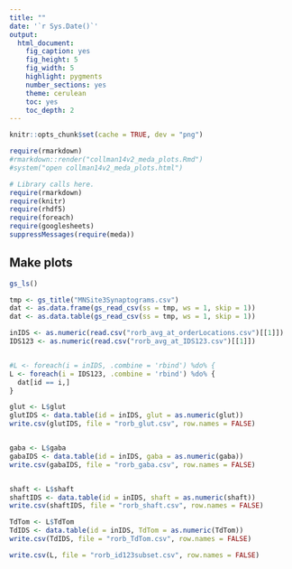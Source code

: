 ```yaml
---
title: ""
date: '`r Sys.Date()`'
output:
  html_document:
    fig_caption: yes
    fig_height: 5
    fig_width: 5
    highlight: pygments
    number_sections: yes
    theme: cerulean
    toc: yes
    toc_depth: 2
---
```

```r
knitr::opts_chunk$set(cache = TRUE, dev = "png")
```

```r
require(rmarkdown)
#rmarkdown::render("collman14v2_meda_plots.Rmd")
#system("open collman14v2_meda_plots.html")
```

```r
# Library calls here.
require(rmarkdown)
require(knitr)
require(rhdf5)
require(foreach)
require(googlesheets)
suppressMessages(require(meda))
```

## Make plots


```r
gs_ls()

tmp <- gs_title("MNSite3Synaptograms.csv")
dat <- as.data.frame(gs_read_csv(ss = tmp, ws = 1, skip = 1))
dat <- as.data.table(gs_read_csv(ss = tmp, ws = 1, skip = 1))

inIDS <- as.numeric(read.csv("rorb_avg_at_orderLocations.csv")[[1]])
IDS123 <- as.numeric(read.csv("rorb_avg_at_IDS123.csv")[[1]])


#L <- foreach(i = inIDS, .combine = 'rbind') %do% {
L <- foreach(i = IDS123, .combine = 'rbind') %do% {
  dat[id == i,]
}

glut <- L$glut
glutIDS <- data.table(id = inIDS, glut = as.numeric(glut))
write.csv(glutIDS, file = "rorb_glut.csv", row.names = FALSE)


gaba <- L$gaba
gabaIDS <- data.table(id = inIDS, gaba = as.numeric(gaba))
write.csv(gabaIDS, file = "rorb_gaba.csv", row.names = FALSE)


shaft <- L$shaft
shaftIDS <- data.table(id = inIDS, shaft = as.numeric(shaft))
write.csv(shaftIDS, file = "rorb_shaft.csv", row.names = FALSE)

TdTom <- L$TdTom
TdIDS <- data.table(id = inIDS, TdTom = as.numeric(TdTom))
write.csv(TdIDS, file = "rorb_TdTom.csv", row.names = FALSE)

write.csv(L, file = "rorb_id123subset.csv", row.names = FALSE)
```
